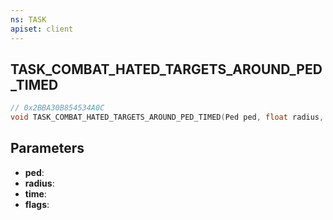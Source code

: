 ```yaml
---
ns: TASK
apiset: client
---
```

## TASK_COMBAT_HATED_TARGETS_AROUND_PED_TIMED

```c
// 0x2BBA30B854534A0C
void TASK_COMBAT_HATED_TARGETS_AROUND_PED_TIMED(Ped ped, float radius, int time, int flags);
```


## Parameters
* **ped**:
* **radius**:
* **time**:
* **flags**: